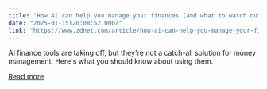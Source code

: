 ```yaml
---
title: "How AI can help you manage your finances (and what to watch out for)"
date: "2025-01-15T20:08:52.000Z"
link: "https://www.zdnet.com/article/how-ai-can-help-you-manage-your-finances-and-what-to-watch-out-for/"
---
```


AI finance tools are taking off, but they're not a catch-all solution for money management. Here's what you should know about using them.

[Read more](https://www.zdnet.com/article/how-ai-can-help-you-manage-your-finances-and-what-to-watch-out-for/)
